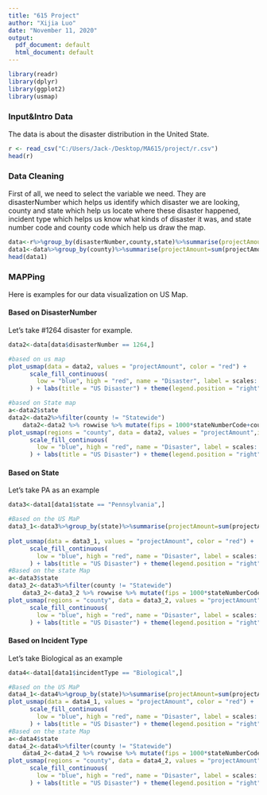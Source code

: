 ---
title: "615 Project"
author: "Xijia Luo"
date: "November 11, 2020"
output:
  pdf_document: default
  html_document: default
---

```{r setup, include=FALSE}
library(readr)
library(dplyr)
library(ggplot2)
library(usmap)
```

### Input&Intro Data

The data is about the disaster distribution in the United State.

```{r}
r <- read_csv("C:/Users/Jack-/Desktop/MA615/project/r.csv")
head(r)
```

### Data Cleaning

First of all, we need to select the variable we need. They are disasterNumber which helps us identify which disaster we are looking, county and state which help us locate where these disaster happened, incident type which helps us know what kinds of disaster it was, and state number code and county code which help us draw the map.

```{r}
data<-r%>%group_by(disasterNumber,county,state)%>%summarise(projectAmount=sum(projectAmount),countyCode=max(countyCode),stateNumberCode=max(stateNumberCode),incidentType=max(incidentType),.groups = 'drop')
data1<-data%>%group_by(county)%>%summarise(projectAmount=sum(projectAmount),countyCode=max(countyCode),stateNumberCode=max(stateNumberCode),incidentType=max(incidentType),state=max(state),.groups = 'drop')
head(data1)
```


### MAPPing

Here is examples for our data visualization on US Map.

#### Based on DisasterNumber

Let's take #1264 disaster for example.

```{r}
data2<-data[data$disasterNumber == 1264,]

#based on us map
plot_usmap(data = data2, values = "projectAmount", color = "red") + 
      scale_fill_continuous(
        low = "blue", high = "red", name = "Disaster", label = scales::comma
      ) + labs(title = "US Disaster") + theme(legend.position = "right")

#based on State map
a<-data2$state
data2<-data2%>%filter(county != "Statewide")
    data2<-data2 %>% rowwise %>% mutate(fips = 1000*stateNumberCode+countyCode)
plot_usmap(regions = "county", data = data2, values = "projectAmount",include = a ,color = "red") + 
      scale_fill_continuous(
        low = "blue", high = "red", name = "Disaster", label = scales::comma
      ) + labs(title = "US Disaster") + theme(legend.position = "right")
```

#### Based on State

Let's take PA as an example

```{r}
data3<-data1[data1$state == "Pennsylvania",]

#Based on the US MaP
data3_1<-data3%>%group_by(state)%>%summarise(projectAmount=sum(projectAmount),countyCode=max(countyCode),stateNumberCode=max(stateNumberCode),incidentType=max(incidentType),.groups = 'drop')
    
plot_usmap(data = data3_1, values = "projectAmount", color = "red") + 
      scale_fill_continuous(
        low = "blue", high = "red", name = "Disaster", label = scales::comma
      ) + labs(title = "US Disaster") + theme(legend.position = "right")
#Based on the state Map
a<-data3$state
data3_2<-data3%>%filter(county != "Statewide")
    data3_2<-data3_2 %>% rowwise %>% mutate(fips = 1000*stateNumberCode+countyCode)
plot_usmap(regions = "county", data = data3_2, values = "projectAmount",include = a ,color = "red") + 
      scale_fill_continuous(
        low = "blue", high = "red", name = "Disaster", label = scales::comma
      ) + labs(title = "US Disaster") + theme(legend.position = "right")
```

#### Based on Incident Type

Let's take Biological as an example

```{r}
data4<-data1[data1$incidentType == "Biological",]

#Based on the US MaP
data4_1<-data4%>%group_by(state)%>%summarise(projectAmount=sum(projectAmount),countyCode=max(countyCode),stateNumberCode=max(stateNumberCode),incidentType=max(incidentType),.groups = 'drop')
plot_usmap(data = data4_1, values = "projectAmount", color = "red") + 
      scale_fill_continuous(
        low = "blue", high = "red", name = "Disaster", label = scales::comma
      ) + labs(title = "US Disaster") + theme(legend.position = "right")
#Based on the state Map
a<-data4$state
data4_2<-data4%>%filter(county != "Statewide")
    data4_2<-data4_2 %>% rowwise %>% mutate(fips = 1000*stateNumberCode+countyCode)
plot_usmap(regions = "county", data = data4_2, values = "projectAmount",include = a ,color = "red") + 
      scale_fill_continuous(
        low = "blue", high = "red", name = "Disaster", label = scales::comma
      ) + labs(title = "US Disaster") + theme(legend.position = "right")
```
